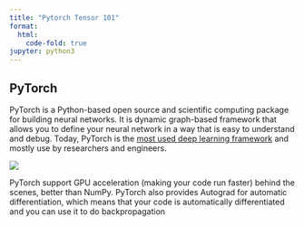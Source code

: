 ```yaml
---
title: "Pytorch Tensor 101"
format:
  html:
    code-fold: true
jupyter: python3
---
```



## PyTorch


PyTorch is a Python-based open source and scientific computing package for building neural networks. It is dynamic graph-based framework that allows you to define your neural network in a way that is easy to understand and debug. Today, PyTorch is the [most used deep learning framework](https://paperswithcode.com/trends) and mostly use by researchers and engineers.  


![](./pytorch_most_used.png)


PyTorch support GPU acceleration (making your code run faster) behind the scenes, better than NumPy. PyTorch also provides Autograd for automatic differentiation, which means that your code is automatically differentiated and you can use it to do backpropagation
  



